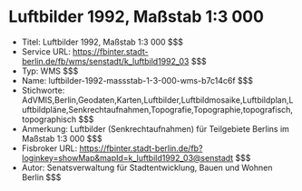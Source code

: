 # Luftbilder 1992, Maßstab 1:3 000
- Titel: Luftbilder 1992, Maßstab 1:3 000 $$$
- Service URL: https://fbinter.stadt-berlin.de/fb/wms/senstadt/k_luftbild1992_03 $$$
- Typ: WMS $$$
- Name: luftbilder-1992-massstab-1-3-000-wms-b7c14c6f $$$
- Stichworte: AdVMIS,Berlin,Geodaten,Karten,Luftbilder,Luftbildmosaike,Luftbildplan,Luftbildpläne,Senkrechtaufnahmen,Topografie,Topographie,topografisch,topographisch $$$
- Anmerkung: Luftbilder (Senkrechtaufnahmen) für Teilgebiete Berlins im Maßstab  1:3 000 $$$
- Fisbroker URL: https://fbinter.stadt-berlin.de/fb?loginkey=showMap&mapId=k_luftbild1992_03@senstadt $$$
- Autor: Senatsverwaltung für Stadtentwicklung, Bauen und Wohnen Berlin $$$
